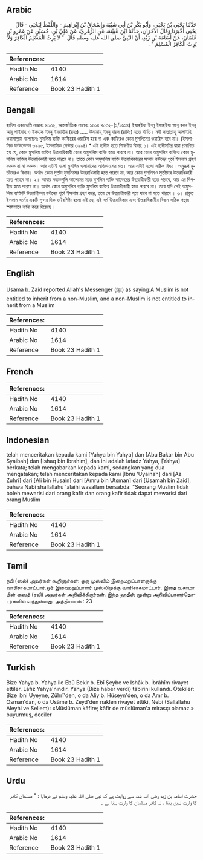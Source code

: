 ## Arabic


<div dir="rtl" lang="ar" style={{fontSize:'larger',backgroundColor:'#f8f9fa',padding:20}}>
حَدَّثَنَا يَحْيَى بْنُ يَحْيَى، وَأَبُو بَكْرِ بْنُ أَبِي شَيْبَةَ وَإِسْحَاقُ بْنُ إِبْرَاهِيمَ - وَاللَّفْظُ لِيَحْيَى - قَالَ يَحْيَى أَخْبَرَنَا وَقَالَ الآخَرَانِ، حَدَّثَنَا ابْنُ عُيَيْنَةَ، عَنِ الزُّهْرِيِّ، عَنْ عَلِيِّ بْنِ، حُسَيْنٍ عَنْ عَمْرِو بْنِ عُثْمَانَ، عَنْ أُسَامَةَ بْنِ زَيْدٍ، أَنَّ النَّبِيَّ صلى الله عليه وسلم قَالَ ‏ "‏ لاَ يَرِثُ الْمُسْلِمُ الْكَافِرَ وَلاَ يَرِثُ الْكَافِرُ الْمُسْلِمَ ‏"‏ ‏.‏
</div>
<div style={{backgroundColor:'#f8f9fa',padding:20, marginBottom: 10}}><table> <thead> <tr> <th>References:</th> <th></th> </tr> </thead> <tbody><tr><td>Hadith No</td><td>4140</td></tr><tr><td>Arabic No</td><td>1614</td></tr><tr><td>Reference</td><td>Book 23 Hadith 1</td></tr></tbody></table></div>

## Bengali


<div dir="ltr" lang="bn" style={{fontSize:'larger',backgroundColor:'#f8f9fa',padding:20}}>
হাদিস একাডেমি নাম্বারঃ ৪০৩২, আন্তর্জাতিক নাম্বারঃ ১৬১৪ ৪০৩২-(১/১৬১৪) ইয়াহইয়া ইবনু ইয়াহইয়া আবূ বকর ইবনু আবূ শাইবাহ ও ইসহাক ইবনু ইবরাহীম (রহঃ) ..... উসামাহ্ ইবনু যায়দ (রাযিঃ) হতে বর্ণিত। নবী সাল্লাল্লাহু আলাইহি ওয়াসাল্লাম বলেছেনঃ মুসলিম ব্যক্তি কাফিরের ওয়ারিস হবে না এবং কাফিরও কোন মুসলিমের ওয়ারিস হবে না। (ইসলামিক ফাউন্ডেশন ৩৯৯৫, ইসলামিক সেন্টার ৩৯৯৪) * এই হাদীস হতে শিক্ষণীয় বিষয়: ১। এই হাদীসটির দ্বারা প্রমাণিত হয় যে, কোন মুসলিম ব্যক্তির উত্তরাধিকারী কোন অমুসলিম ব্যক্তি হতে পারবে না। আর কোন অমুসলিম ব্যক্তিও কোন মুসলিম ব্যক্তির উত্তরাধিকারী হতে পারবে না। তাতে কোন অমুসলিম ব্যক্তি উত্তরাধিকারের সম্পদ বন্টনের পূর্বে ইসলাম গ্রহণ করুক বা না করুক। আর এটাই হলো মুসলিম ওলামাদের অধিকাংশের মত। আর এটাই হলো সঠিক বিষয়। অনুরূপ মুর্তাদেরও বিধান। অর্থাৎ কোন মুর্তাদ মুসলিমের উত্তরাধিকারী হতে পারবে না, আর কোন মুসলিমও মুর্তাদের উত্তরাধিকারী হতে পারবে না। ২। আবার কতকগুলি আলেমের মতে মুসলিম ব্যক্তি কাফেরের উত্তরাধীকারী হতে পারবে, আর এর বিপরীত হতে পারবে না। অর্থাৎ কোন অমুসলিম ব্যক্তি মুসলিম ব্যক্তির উত্তরাধীকারী হতে পারবে না। তবে যদি সেই অমুসলিম ব্যক্তিটি উত্তরাধীকার বন্টনের পূর্বে ইসলাম গ্রহণ করে, তবে সে উত্তরাধীকারী হয়ে যাবে বা হতে পারবে । ৩। প্রকৃত ইসলাম ধর্মের একটি সুন্দর দিক ও বৈশিষ্ট্য হলো এই যে, এই ধর্ম উত্তরাধিকার এবং উত্তরাধিকারীর বিধান সঠিক পন্থায় স্পষ্টভাবে বর্ণনা করে দিয়েছে।
</div>
<div style={{backgroundColor:'#f8f9fa',padding:20, marginBottom: 10}}><table> <thead> <tr> <th>References:</th> <th></th> </tr> </thead> <tbody><tr><td>Hadith No</td><td>4140</td></tr><tr><td>Arabic No</td><td>1614</td></tr><tr><td>Reference</td><td>Book 23 Hadith 1</td></tr></tbody></table></div>

## English


<div dir="ltr" lang="en" style={{fontSize:'larger',backgroundColor:'#f8f9fa',padding:20}}>
Usama b. Zaid reported Allah's Messenger (ﷺ) as saying:A Muslim is not entitled to inherit from a non-Muslim, and a non-Muslim is not entitled to inherit from a Muslim
</div>
<div style={{backgroundColor:'#f8f9fa',padding:20, marginBottom: 10}}><table> <thead> <tr> <th>References:</th> <th></th> </tr> </thead> <tbody><tr><td>Hadith No</td><td>4140</td></tr><tr><td>Arabic No</td><td>1614</td></tr><tr><td>Reference</td><td>Book 23 Hadith 1</td></tr></tbody></table></div>

## French


<div dir="ltr" lang="fr" style={{fontSize:'larger',backgroundColor:'#f8f9fa',padding:20}}>

</div>
<div style={{backgroundColor:'#f8f9fa',padding:20, marginBottom: 10}}><table> <thead> <tr> <th>References:</th> <th></th> </tr> </thead> <tbody><tr><td>Hadith No</td><td>4140</td></tr><tr><td>Arabic No</td><td>1614</td></tr><tr><td>Reference</td><td>Book 23 Hadith 1</td></tr></tbody></table></div>

## Indonesian


<div dir="ltr" lang="id" style={{fontSize:'larger',backgroundColor:'#f8f9fa',padding:20}}>
telah menceritakan kepada kami [Yahya bin Yahya] dan [Abu Bakar bin Abu Syaibah] dan [Ishaq bin Ibrahim], dan ini adalah lafadz Yahya, [Yahya] berkata; telah mengabarkan kepada kami, sedangkan yang dua mengatakan; telah menceritakan kepada kami [Ibnu 'Uyainah] dari [Az Zuhri] dari [Ali bin Husain] dari [Amru bin Utsman] dari [Usamah bin Zaid], bahwa Nabi shallallahu 'alaihi wasallam bersabda: "Seorang Muslim tidak boleh mewarisi dari orang kafir dan orang kafir tidak dapat mewarisi dari orang Muslim
</div>
<div style={{backgroundColor:'#f8f9fa',padding:20, marginBottom: 10}}><table> <thead> <tr> <th>References:</th> <th></th> </tr> </thead> <tbody><tr><td>Hadith No</td><td>4140</td></tr><tr><td>Arabic No</td><td>1614</td></tr><tr><td>Reference</td><td>Book 23 Hadith 1</td></tr></tbody></table></div>

## Tamil


<div dir="ltr" lang="ta" style={{fontSize:'larger',backgroundColor:'#f8f9fa',padding:20}}>
நபி (ஸல்) அவர்கள் கூறினார்கள்: ஒரு முஸ்லிம் இறைமறுப்பாளருக்கு வாரிசாகமாட்டார்.ஓர் இறைமறுப்பாளர் முஸ்லிமுக்கு வாரிசாகமாட்டார். இதை உசாமா பின் ஸைத் (ரலி) அவர்கள் அறிவிக்கிறார்கள். இந்த ஹதீஸ் மூன்று அறிவிப்பாளர்தொடர்களில் வந்துள்ளது. அத்தியாயம் : 23
</div>
<div style={{backgroundColor:'#f8f9fa',padding:20, marginBottom: 10}}><table> <thead> <tr> <th>References:</th> <th></th> </tr> </thead> <tbody><tr><td>Hadith No</td><td>4140</td></tr><tr><td>Arabic No</td><td>1614</td></tr><tr><td>Reference</td><td>Book 23 Hadith 1</td></tr></tbody></table></div>

## Turkish


<div dir="ltr" lang="tr" style={{fontSize:'larger',backgroundColor:'#f8f9fa',padding:20}}>
Bize Yahya b. Yahya ile Ebû Bekir b. Ebî Şeybe ve Ishâk b. İbrâhîm rivayet ettiler. Lâfız Yahya'nındır. Yahya (Bize haber verdi) tâbirini kullandı. Ötekiler: Bize ibni Uyeyne, Zührî'den, o da Aliy b. Hüseyn'den, o da Amr b. Osman'dan, o da Usâme b. Zeyd'den naklen rivayet ettiki, Nebi (Sallallahu Aleyhi ve Sellem): «Müslüman kâfire; kâfir de müslüman'a mirasçı olamaz.» buyurmuş, dediler
</div>
<div style={{backgroundColor:'#f8f9fa',padding:20, marginBottom: 10}}><table> <thead> <tr> <th>References:</th> <th></th> </tr> </thead> <tbody><tr><td>Hadith No</td><td>4140</td></tr><tr><td>Arabic No</td><td>1614</td></tr><tr><td>Reference</td><td>Book 23 Hadith 1</td></tr></tbody></table></div>

## Urdu


<div dir="rtl" lang="ur" style={{fontSize:'larger',backgroundColor:'#f8f9fa',padding:20}}>
حضرت اسامہ بن زید رضی اللہ عنہ سے روایت ہے کہ نبی صلی اللہ علیہ وسلم نے فرمایا : " مسلمان کافر کا وارث نہیں بنتا ، نہ کافر مسلمان کا وارث بنتا ہے ۔
</div>
<div style={{backgroundColor:'#f8f9fa',padding:20, marginBottom: 10}}><table> <thead> <tr> <th>References:</th> <th></th> </tr> </thead> <tbody><tr><td>Hadith No</td><td>4140</td></tr><tr><td>Arabic No</td><td>1614</td></tr><tr><td>Reference</td><td>Book 23 Hadith 1</td></tr></tbody></table></div>